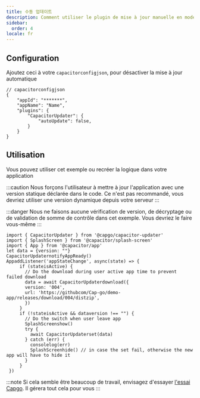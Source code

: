 ```yaml
---
title: 수동 업데이트
description: Comment utiliser le plugin de mise à jour manuelle en mode auto-hébergé
sidebar:
  order: 4
locale: fr
---
```


## Configuration

Ajoutez ceci à votre ``capacitorconfigjson``, pour désactiver la mise à jour automatique
```tsx
// capacitorconfigjson
{
	"appId": "*******",
	"appName": "Name",
	"plugins": {
		"CapacitorUpdater": {
			"autoUpdate": false,
		}
	}
}
```

## Utilisation

Vous pouvez utiliser cet exemple ou recréer la logique dans votre application

:::caution
Nous forçons l'utilisateur à mettre à jour l'application avec une version statique déclarée dans le code. Ce n'est pas recommandé, vous devriez utiliser une version dynamique depuis votre serveur
:::

:::danger
Nous ne faisons aucune vérification de version, de décryptage ou de validation de somme de contrôle dans cet exemple. Vous devriez le faire vous-même
:::

```tsx
import { CapacitorUpdater } from '@capgo/capacitor-updater'
import { SplashScreen } from '@capacitor/splash-screen'
import { App } from '@capacitor/app'
let data = {version: ""}
CapacitorUpdaternotifyAppReady()
AppaddListener('appStateChange', async(state) => {
     if (stateisActive) {
       // Do the download during user active app time to prevent failed download
       data = await CapacitorUpdaterdownload({
       version: '004',
       url: 'https://githubcom/Cap-go/demo-app/releases/download/004/distzip',
       })
     }
     if (!stateisActive && dataversion !== "") {
       // Do the switch when user leave app
       SplashScreenshow()
       try {
         await CapacitorUpdaterset(data)
       } catch (err) {
         consolelog(err)
         SplashScreenhide() // in case the set fail, otherwise the new app will have to hide it
       }
     }
 })
```

:::note
Si cela semble être beaucoup de travail, envisagez d'essayer [l'essai Capgo](https://capgoapp/register/). Il gérera tout cela pour vous
:::
